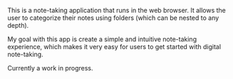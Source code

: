 This is a note-taking application that runs in the web browser. It allows the user to categorize their notes using folders (which can be nested to any depth).

My goal with this app is create a simple and intuitive note-taking experience, which makes it very easy for users to get started with digital note-taking.

Currently a work in progress.
